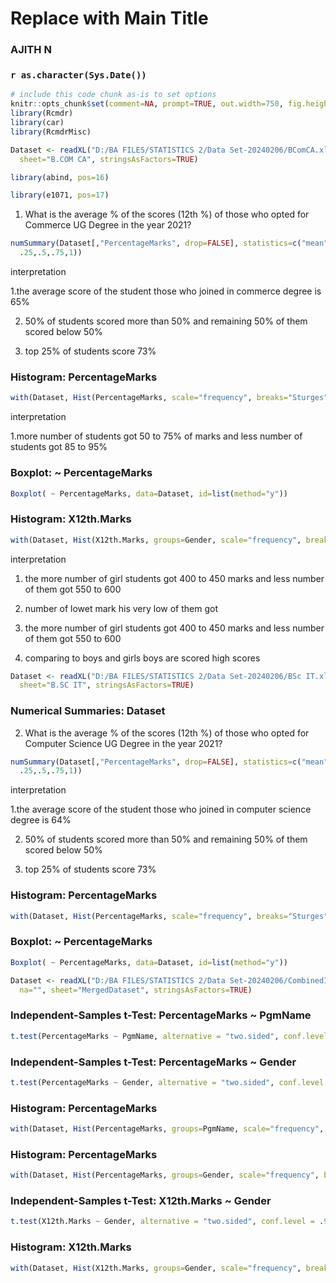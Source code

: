 <!-- R Commander Markdown Template -->

Replace with Main Title
=======================

### AJITH N

### `r as.character(Sys.Date())`

```{r echo=FALSE}
# include this code chunk as-is to set options
knitr::opts_chunk$set(comment=NA, prompt=TRUE, out.width=750, fig.height=8, fig.width=8)
library(Rcmdr)
library(car)
library(RcmdrMisc)
```

```{r}
Dataset <- readXL("D:/BA FILES/STATISTICS 2/Data Set-20240206/BComCA.xlsx", rownames=FALSE, header=TRUE, na="", 
  sheet="B.COM CA", stringsAsFactors=TRUE)
```

```{r}
library(abind, pos=16)
```


```{r}
library(e1071, pos=17)
```



1. What is the average % of the scores (12th %) of those who opted for Commerce UG
Degree in the year 2021?
```{r}
numSummary(Dataset[,"PercentageMarks", drop=FALSE], statistics=c("mean", "sd", "IQR", "quantiles"), quantiles=c(0,
  .25,.5,.75,1))
```
 interpretation

 1.the average score of the student those who joined in commerce degree is 65%
 
 2. 50% of students scored more than 50% and remaining 50% of them scored below 50%
 
 3. top 25% of students score 73%
 

### Histogram: PercentageMarks
```{r}
with(Dataset, Hist(PercentageMarks, scale="frequency", breaks="Sturges", col="darkgray"))
```
 interpretation
 
 1.more number of students got 50 to 75% of marks and less number of students got 85 to 95%


### Boxplot: ~ PercentageMarks
```{r}
Boxplot( ~ PercentageMarks, data=Dataset, id=list(method="y"))
```


### Histogram: X12th.Marks
```{r}
with(Dataset, Hist(X12th.Marks, groups=Gender, scale="frequency", breaks="Sturges", col="darkgray"))
```
 interpretation
 
 1. the more number of girl students got 400 to 450 marks and less number of them got 550 to 600

 2. number of lowet mark his very low of them got

3. the more number of girl students got 400 to 450 marks and less number of them got 550 to 600

4. comparing to boys and girls boys are scored high scores


```{r}
Dataset <- readXL("D:/BA FILES/STATISTICS 2/Data Set-20240206/BSc IT.xlsx", rownames=FALSE, header=TRUE, na="", 
  sheet="B.SC IT", stringsAsFactors=TRUE)
```


### Numerical Summaries: Dataset
2. What is the average % of the scores (12th %) of those who opted for Computer
Science UG Degree in the year 2021?
```{r}
numSummary(Dataset[,"PercentageMarks", drop=FALSE], statistics=c("mean", "sd", "IQR", "quantiles"), quantiles=c(0,
  .25,.5,.75,1))
```

interpretation

1.the average score of the student those who joined in computer science degree is 64%

2. 50% of students scored more than 50% and remaining 50% of them scored below 50%

 3. top 25% of students score 73%



### Histogram: PercentageMarks
```{r}
with(Dataset, Hist(PercentageMarks, scale="frequency", breaks="Sturges", col="darkgray"))
```



### Boxplot: ~ PercentageMarks
```{r}
Boxplot( ~ PercentageMarks, data=Dataset, id=list(method="y"))
```

```{r}
Dataset <- readXL("D:/BA FILES/STATISTICS 2/Data Set-20240206/CombinedITCA.xlsx", rownames=FALSE, header=TRUE, 
  na="", sheet="MergedDataset", stringsAsFactors=TRUE)
```




### Independent-Samples t-Test: PercentageMarks ~ PgmName
```{r}
t.test(PercentageMarks ~ PgmName, alternative = "two.sided", conf.level = .95, var.equal = FALSE, data = Dataset)
```


### Independent-Samples t-Test: PercentageMarks ~ Gender
```{r}
t.test(PercentageMarks ~ Gender, alternative = "two.sided", conf.level = .95, var.equal = FALSE, data = Dataset)
```


### Histogram: PercentageMarks
```{r}
with(Dataset, Hist(PercentageMarks, groups=PgmName, scale="frequency", breaks="Sturges", col="darkgray"))
```


### Histogram: PercentageMarks
```{r}
with(Dataset, Hist(PercentageMarks, groups=Gender, scale="frequency", breaks="Sturges", col="darkgray"))
```


### Independent-Samples t-Test: X12th.Marks ~ Gender
```{r}
t.test(X12th.Marks ~ Gender, alternative = "two.sided", conf.level = .95, var.equal = FALSE, data = Dataset)
```


### Histogram: X12th.Marks
```{r}
with(Dataset, Hist(X12th.Marks, groups=Gender, scale="frequency", breaks="Sturges", col="darkgray"))
```

